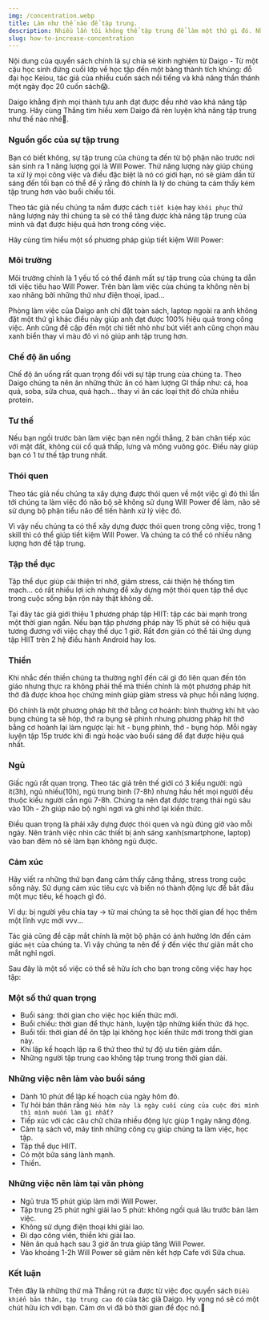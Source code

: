 ```yaml
---
img: /concentration.webp
title: Làm như thế nào để tập trung.
description: Nhiều lần tôi không thể tập trung để làm một thứ gì đó. Nhưng sau khi đọc xong quyển sách này tôi nghĩ khả năng tập trung của mình đã được cải thiện một cách đáng kể.
slug: how-to-increase-concentration
---
```


Nội dung của quyển sách chính là sự chia sẻ kinh nghiệm từ Daigo - Từ một cậu học sinh đứng cuối lớp về học tập đến một bảng thành tích khủng: đỗ đại học Keiou,
 tác giả của nhiều cuốn sách nổi tiếng và khả năng thần thánh một ngày đọc 20 cuốn sách😱. 
 
 Daigo khẳng định mọi thành tựu anh đạt được đều nhờ vào khả năng tập trung. Hãy cùng Thắng tìm hiểu xem Daigo đã rèn luyện khả năng tập trung như thế nào nhé🧐.

 ### Nguồn gốc của sự tập trung
 
Bạn có biết không, sự tập trung của chúng ta đến từ bộ phận não trước nơi sản sinh 
ra 1 năng lượng gọi là Will Power. Thứ năng lượng này
giúp chúng ta xử lý mọi công việc và điều đặc biệt là nó có giới hạn, nó sẽ giảm dần 
từ sáng đến tối bạn có thể để ý rằng đó chính là lý do chúng ta cảm thấy kém tập trung hơn vào buổi chiều tối.

Theo tác giả nếu chúng ta nắm được cách ``tiết kiệm`` hay ``khôi phục`` thứ năng lượng này thì chúng ta sẽ có thể tăng
được khả năng tập trung của mình và đạt được hiệu quả hơn trong công việc.


Hãy cùng tìm hiểu một số phương pháp giúp tiết kiệm Will Power:

### Môi trường

Môi trường chính là 1 yếu tố có thể đánh mất sự tập trung của chúng ta dẫn tới việc tiêu hao Will Power.
Trên bàn làm việc của chúng ta không nên bị xao nhãng bởi những thứ như điện thoại, ipad...

Phòng làm việc của Daigo anh chỉ đặt toàn sách, laptop ngoài ra
anh không đặt một thứ gì khác điều này giúp anh đạt được 100% hiệu quả trong công việc. Anh cũng đề cập đến một chi tiết nhỏ như bút viết anh cũng chọn
màu xanh biển thay vì màu đỏ vì nó giúp anh tập trung hơn.


### Chế độ ăn uống

Chế độ ăn uống rất quan trọng đối với sự tập trung của chúng ta. Theo Daigo chúng ta nên ăn những thức ăn
có hàm lượng GI thấp như: cá, hoa quả, soba, sữa chua, quả hạch... thay vì ăn các loại thịt đỏ chứa nhiều protein.

### Tư thế

Nếu bạn ngồi trước bàn làm việc bạn nên ngồi thẳng, 2 bàn chân tiếp xúc với mặt đất, không cúi cổ quá thấp,
lưng và mông vuông góc. Điều này giúp bạn có 1 tư thế tập trung nhất.

### Thói quen

Theo tác giả nếu chúng ta xây dựng được thói quen về một việc gì đó thì lần tới chúng ta làm việc đó 
não bộ sẽ không sử dụng Will Power để làm, não sẽ sử dụng bộ phận tiểu não để tiến hành xử lý việc đó.

Vì vậy nếu chúng ta có thể xây dựng được thói quen trong công việc, trong 1 skill thì có thể giúp tiết kiệm Will Power.
Và chúng ta có thể có nhiều năng lượng hơn để tập trung.

### Tập thể dục

Tập thể dục giúp cải thiện trí nhớ, giảm stress, cải thiện hệ thống tim mạch... có rất nhiều lợi ích nhưng để xây dựng một thói quen
tập thể dục trong cuộc sống bận rộn này thật không dễ.

Tại đây tác giả giới thiệu 1 phương pháp tập HIIT: tập các bài mạnh 
trong một thời gian ngắn. Nếu bạn tập phương pháp này 15 phút sẽ có hiệu quả tương đương với việc chạy thể dục 1 giờ. Rất đơn giản
có thể tải ứng dụng tập HIIT trên 2 hệ điều hành Android hay Ios.


### Thiền

Khi nhắc đến thiền chúng ta thường nghĩ đến cái gì đó liên quan đến tôn giáo nhưng thực ra không phải thế mà thiền 
chính là một phương pháp hít thở đã được khoa học chứng minh giúp giảm stress và phục hồi năng lượng. 

Đó chính là một phương pháp hít thở bằng cơ hoành: bình thường khi hít vào bụng chúng ta sẽ hóp, thở ra bụng sẽ phình nhưng 
phương pháp hít thở bằng cơ hoành lại làm ngược lại: hít - bụng phình, thở - bụng hóp. Mỗi ngày luyện tập 15p trước khi đi ngủ
hoặc vào buổi sáng để đạt được hiệu quả nhất.

### Ngủ

Giấc ngủ rất quan trọng. Theo tác giả trên thế giới có 3 kiểu người: ngủ ít(3h), ngủ nhiều(10h), ngủ trung bình (7-8h) nhưng hầu hết mọi người
đều thuộc kiểu người cần ngủ 7-8h. Chúng ta nên đạt được trạng thái ngủ sâu vào 10h - 2h giúp não bộ nghỉ ngơi và ghi nhớ lại kiến thức.

Điều quan trọng là phải xây dựng được thói quen và ngủ đúng giờ vào mỗi ngày. Nên tránh việc nhìn các thiết bị 
ánh sáng xanh(smartphone, laptop) vào ban đêm nó sẽ làm bạn không ngủ được.

### Cảm xúc

Hãy viết ra những thứ bạn đang cảm thấy căng thẳng, stress trong cuộc sống này. Sử dụng cảm xúc tiêu cực và biến nó thành động lực
để bắt đầu một mục tiêu, kế hoạch gì đó.

Ví dụ: bị người yêu chia tay -> từ mai chúng ta  sẽ học thời gian để học thêm một lĩnh vực mới vvv...  

Tác giả cũng đề cập mắt chính là một bộ phận có ảnh hưởng lớn đến cảm giác ``mệt`` của chúng ta.
Vì vậy chúng ta nên để ý đến việc thư giãn mắt cho mắt nghỉ ngơi.

Sau đây là một số việc có thể sẽ hữu ích cho bạn trong công việc hay học tập:

### Một số thứ quan trọng

- Buổi sáng: thời gian cho việc học kiến thức mới.
- Buổi chiều: thời gian để thực hành, luyện tập những kiến thức đã học.
- Buổi tối: thời gian để ôn tập lại không học kiến thức mới trong thời gian này.
- Khi lập kế hoạch lập ra 6 thứ theo thứ tự độ ưu tiên giảm dần.
- Những người tập trung cao không tập trung trong thời gian dài.

### Những việc nên làm vào buổi sáng

- Dành 10 phút để lập kế hoạch của ngày hôm đó.
- Tự hỏi bản thân rằng ``Nếu hôm này là ngày cuối cùng của cuộc đời mình thì mình muốn làm gì nhất?``
- Tiếp xúc với các câu chữ chứa nhiều động lực giúp 1 ngày năng động.
- Cảm tạ sách vở, máy tính những công cụ giúp chúng ta làm việc, học tập.
- Tập thể dục HIIT.
- Có một bữa sáng lành mạnh.
- Thiền.

### Những việc nên làm tại văn phòng

- Ngủ trưa 15 phút giúp làm mới Will Power.
- Tập trung 25 phút nghỉ giải lao 5 phút: không ngồi quá lâu trước bàn làm việc.
- Không sử dụng điện thoại khi giải lao.
- Đi dạo công viên, thiền khi giải lao.
- Nên ăn quả hạch sau 3 giờ ăn trưa giúp tăng Will Power.
- Vào khoảng 1-2h Will Power sẽ giảm nên kết hợp Cafe với Sữa chua.

### Kết luận

Trên đây là những thứ mà Thắng rút ra được từ việc đọc quyển sách ``Điều khiển bản thân, tập trung cao độ`` của tác giả Daigo. Hy vọng nó sẽ có một chút hữu ích với bạn.
Cảm ơn vì đã bỏ thời gian để đọc nó.🤗